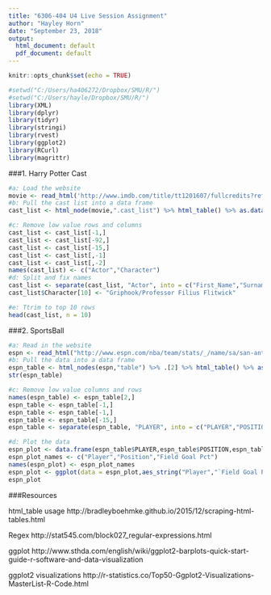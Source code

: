 ```yaml
---
title: "6306-404 U4 Live Session Assignment"
author: "Hayley Horn"
date: "September 23, 2018"
output: 
  html_document: default 
  pdf_document: default
---
```


```r
knitr::opts_chunk$set(echo = TRUE) 
```

```r
#setwd("C:/Users/ha406272/Dropbox/SMU/R/")
#setwd("C:/Users/hayle/Dropbox/SMU/R/")
library(XML)
library(dplyr)
library(tidyr)
library(stringi)
library(rvest)
library(ggplot2)
library(RCurl)
library(magrittr)

```

###1. Harry Potter Cast

```r
#a: Load the website
movie <- read_html('http://www.imdb.com/title/tt1201607/fullcredits?ref_=tt_ql_1')
#b: Pull the cast list into a data frame
cast_list <- html_node(movie,".cast_list") %>% html_table() %>% as.data.frame()
```

```r
#c: Remove low value rows and columns
cast_list <- cast_list[-1,]
cast_list <- cast_list[-92,]
cast_list <- cast_list[-15,]
cast_list <- cast_list[,-1]
cast_list <- cast_list[,-2]
names(cast_list) <- c("Actor","Character")
#d: Split and fix names
cast_list <- separate(cast_list, "Actor", into = c("First_Name","Surname"),"(\\s+)(?!.*\\s+)")
cast_list$Character[10] <- "Griphook/Professor Filius Flitwick"
```

```r
#e: Ttrim to top 10 rows
head(cast_list, n = 10)
```

###2. SportsBall

```r
#a: Read in the website
espn <- read_html("http://www.espn.com/nba/team/stats/_/name/sa/san-antonio-spurs")
#b: Pull the data into a data frame
espn_table <- html_nodes(espn,"table") %>% .[2] %>% html_table() %>% as.data.frame()
str(espn_table)
```

```r
#c: Remove low value columns and rows
names(espn_table) <- espn_table[2,]
espn_table <- espn_table[-1,]
espn_table <- espn_table[-1,]
espn_table <- espn_table[-15,]
espn_table <- separate(espn_table, "PLAYER", into = c("PLAYER","POSITION"), "(, )")
```

```r
#d: Plot the data
espn_plot <- data.frame(espn_table$PLAYER,espn_table$POSITION,espn_table$`FG%`, stringsAsFactors = FALSE)
espn_plot_names <- c("Player","Position","Field Goal Pct")
names(espn_plot) <- espn_plot_names
espn_plot <- ggplot(data = espn_plot,aes_string("Player","`Field Goal Pct`", fill = "Position")) + geom_bar(stat = "Identity") + theme(axis.text.x = element_text(angle = 90))
espn_plot
```

###Resources

html_table usage
http://bradleyboehmke.github.io/2015/12/scraping-html-tables.html

Regex
http://stat545.com/block027_regular-expressions.html

ggplot
http://www.sthda.com/english/wiki/ggplot2-barplots-quick-start-guide-r-software-and-data-visualization

ggplot2 visualizations
http://r-statistics.co/Top50-Ggplot2-Visualizations-MasterList-R-Code.html
